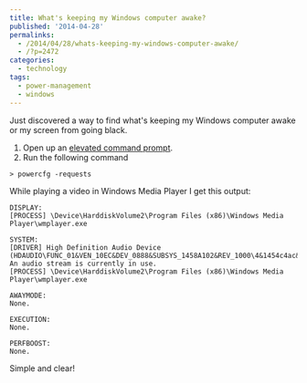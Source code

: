---
title: What's keeping my Windows computer awake?
published: '2014-04-28'
permalinks:
  - /2014/04/28/whats-keeping-my-windows-computer-awake/
  - /?p=2472
categories:
  - technology
tags:
  - power-management
  - windows
---

Just discovered a way to find what's keeping my Windows computer awake or my screen from going black.

1. Open up an [elevated command prompt](/?p=1139).
2. Run the following command

```dos
> powercfg -requests
```

While playing a video in Windows Media Player I get this output:

```text
DISPLAY:
[PROCESS] \Device\HarddiskVolume2\Program Files (x86)\Windows Media Player\wmplayer.exe

SYSTEM:
[DRIVER] High Definition Audio Device (HDAUDIO\FUNC_01&VEN_10EC&DEV_0888&SUBSYS_1458A102&REV_1000\4&1454c4ac&0&0001)
An audio stream is currently in use.
[PROCESS] \Device\HarddiskVolume2\Program Files (x86)\Windows Media Player\wmplayer.exe

AWAYMODE:
None.

EXECUTION:
None.

PERFBOOST:
None.
```

Simple and clear!
